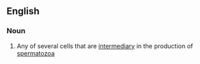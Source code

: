 ==English==

===Noun===
{{wikipedia}}
{{en-noun|spermatagonia}}

# {{context|biology}} Any of several cells that are [[intermediary]] in the production of [[spermatozoa]]